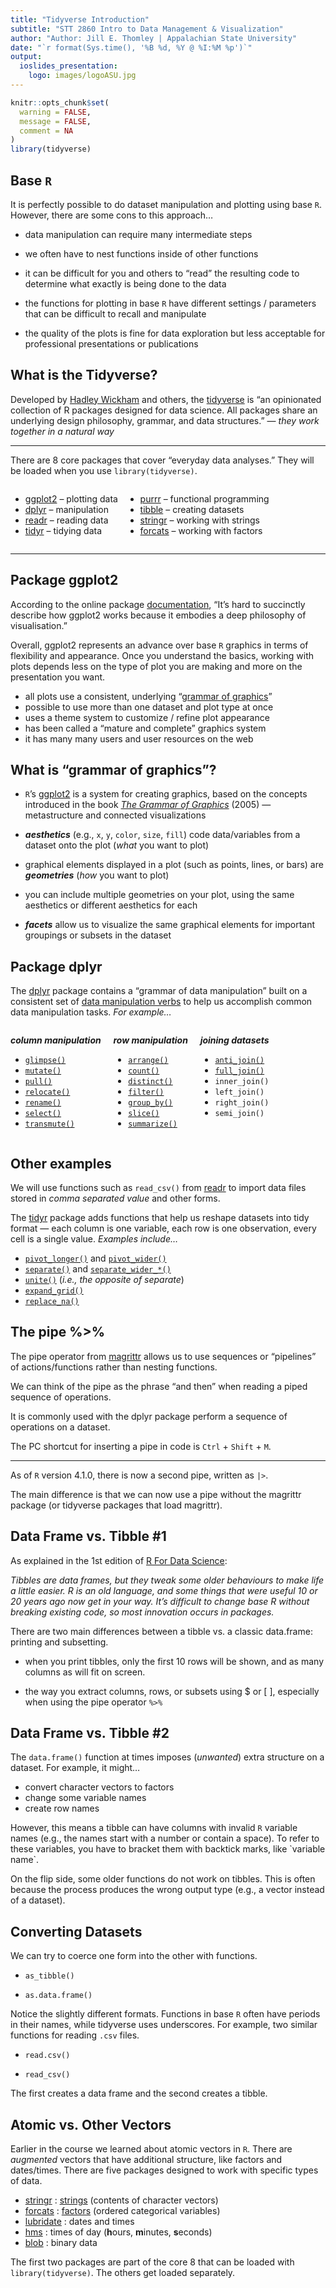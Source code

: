 ```yaml
---
title: "Tidyverse Introduction"
subtitle: "STT 2860 Intro to Data Management & Visualization"
author: "Author: Jill E. Thomley | Appalachian State University"
date: "`r format(Sys.time(), '%B %d, %Y @ %I:%M %p')`"
output: 
  ioslides_presentation:
    logo: images/logoASU.jpg
---
```


```r
knitr::opts_chunk$set(
  warning = FALSE,
  message = FALSE,
  comment = NA
)
library(tidyverse)
```


## Base `R`

It is perfectly possible to do dataset manipulation and plotting using base `R`. However, there are some cons to this approach...

* data manipulation can require many intermediate steps

* we often have to nest functions inside of other functions

* it can be difficult for you and others to "read" the resulting code to determine what exactly is being done to the data

* the functions for plotting in base `R` have different settings / parameters that can be difficult to recall and manipulate

* the quality of the plots is fine for data exploration but less acceptable for professional presentations or publications


## What is the Tidyverse?

Developed by [Hadley Wickham](https://hadley.nz/) and others, the [tidyverse](https://www.tidyverse.org/) is "an opinionated collection of R packages designed for data science. All packages share an underlying design philosophy, grammar, and data structures." --- *they work together in a natural way*

<hr>

There are 8 core packages that cover "everyday data analyses." They will be loaded when you use `library(tidyverse)`. 

:::::: {style="display: flex;"}

::: {}

* [ggplot2](https://ggplot2.tidyverse.org/) -- plotting data
* [dplyr](https://dplyr.tidyverse.org/) -- manipulation
* [readr](https://readr.tidyverse.org/) -- reading data
* [tidyr](https://tidyr.tidyverse.org/) -- tidying data

:::

::: {}

&nbsp;&nbsp;&nbsp;

:::

::: {}

* [purrr](https://purrr.tidyverse.org/) -- functional programming
* [tibble](https://tibble.tidyverse.org/) -- creating datasets
* [stringr](https://stringr.tidyverse.org/) -- working with strings
* [forcats](https://forcats.tidyverse.org/) -- working with factors

:::

::::

<hr>


## Package ggplot2

According to the online package [documentation](https://ggplot2.tidyverse.org/), "It’s hard to succinctly describe how ggplot2 works because it embodies a deep philosophy of visualisation." 

Overall, ggplot2 represents an advance over base `R` graphics in terms of flexibility and appearance. Once you understand the basics, working with plots depends less on the type of plot you are making and more on the presentation you want.

* all plots use a consistent, underlying "[grammar of graphics](https://info5940.infosci.cornell.edu/notes/dataviz/grammar-of-graphics/)"
* possible to use more than one dataset and plot type at once
* uses a theme system to customize / refine plot appearance
* has been called a "mature and complete" graphics system
* it has many many users and user resources on the web


## What is "grammar of graphics"?

* `R`'s [ggplot2](https://ggplot2.tidyverse.org/index.html) is a system for creating graphics, based on the concepts introduced in the book [*The Grammar of Graphics*](https://www.amazon.com/Grammar-Graphics-Statistics-Computing/dp/0387245448/ref=as_li_ss_tl?ie=UTF8&qid=1477928463&sr=8-1&keywords=the+grammar+of+graphics&linkCode=sl1&tag=ggplot2-20&linkId=f0130e557161b83fbe97ba0e9175c431) (2005) --- metastructure and connected visualizations

* ***aesthetics*** (e.g., `x`, `y`, `color`, `size`, `fill`) code data/variables from a dataset onto the plot (*what* you want to plot)

* graphical elements displayed in a plot (such as points, lines, or bars) are ***geometries*** (*how* you want to plot)

* you can include multiple geometries on your plot, using the same aesthetics or different aesthetics for each

* ***facets*** allow us to visualize the same graphical elements for important groupings or subsets in the dataset 


## Package dplyr

The [dplyr](https://dplyr.tidyverse.org/) package contains a "grammar of data manipulation" built on a consistent set of [data manipulation verbs](https://dplyr.tidyverse.org/reference/index.html) to help us accomplish common data manipulation tasks. *For example...*

:::::: {style="display: flex;"}

::: {}

***column manipulation***

* [`glimpse()`](https://dplyr.tidyverse.org/reference/glimpse.html)
* [`mutate()`](https://dplyr.tidyverse.org/reference/mutate.html)
* [`pull()`](https://dplyr.tidyverse.org/reference/pull.html)
* [`relocate()`](https://dplyr.tidyverse.org/reference/relocate.html)
* [`rename()`](https://dplyr.tidyverse.org/reference/rename.html)
* [`select()`](https://dplyr.tidyverse.org/reference/select.html)
* [`transmute()`](https://dplyr.tidyverse.org/reference/transmute.html)

:::

::: {}

&nbsp;&nbsp;&nbsp;&nbsp;&nbsp;

:::

::: {}

***row manipulation***

* [`arrange()`](https://dplyr.tidyverse.org/reference/arrange.html)
* [`count()`](https://dplyr.tidyverse.org/reference/count.html)
* [`distinct()`](https://dplyr.tidyverse.org/reference/distinct.html)
* [`filter()`](https://dplyr.tidyverse.org/reference/filter.html)
* [`group_by()`](https://dplyr.tidyverse.org/reference/group_by.html)
* [`slice()`](https://dplyr.tidyverse.org/reference/slice.html)
* [`summarize()`](https://dplyr.tidyverse.org/reference/summarise.html)

:::

::: {}

&nbsp;&nbsp;&nbsp;&nbsp;&nbsp;

:::

::: {}

***joining datasets***

* [`anti_join()`](https://dplyr.tidyverse.org/reference/filter-joins.html)
* [`full_join()`](https://dplyr.tidyverse.org/reference/mutate-joins.html)
* `inner_join()`
* `left_join()`
* `right_join()`
* `semi_join()`

:::

::::


## Other examples

We will use functions such as `read_csv()` from [readr](https://readr.tidyverse.org/) to import data files stored in *comma separated value* and other forms.

The [tidyr](https://tidyr.tidyverse.org/) package adds functions that help us reshape datasets into tidy format --- each column is one variable, each row is one observation, every cell is a single value. *Examples include...*

* [`pivot_longer()`](https://tidyr.tidyverse.org/reference/pivot_longer.html) and
[`pivot_wider()`](https://tidyr.tidyverse.org/reference/pivot_wider.html)
* [`separate()`](https://tidyr.tidyverse.org/reference/separate.html) and [`separate_wider_*()`](https://tidyr.tidyverse.org/reference/separate_wider_delim.html)
* [`unite()`](https://tidyr.tidyverse.org/reference/unite.html) (*i.e., the opposite of separate*)
* [`expand_grid()`](https://tidyr.tidyverse.org/reference/expand_grid.html)
* [`replace_na()`](https://tidyr.tidyverse.org/reference/replace_na.html)


## The pipe %>%

The pipe operator from [magrittr](https://magrittr.tidyverse.org/) allows us to use sequences or "pipelines" of actions/functions rather than nesting functions. 

We can think of the pipe as the phrase "and then" when reading a piped sequence of operations.

It is commonly used with the dplyr package perform a sequence of operations on a dataset.

The PC shortcut for inserting a pipe in code is `Ctrl` + `Shift` + `M`.

<hr>

As of `R` version 4.1.0, there is now a second pipe, written as `|>`.

The main difference is that we can now use a pipe without the magrittr package (or tidyverse packages that load magrittr). 

## Data Frame vs. Tibble #1

As explained in the 1st edition of [R For Data Science](https://r4ds.had.co.nz/tibbles.html):

*Tibbles are data frames, but they tweak some older behaviours to make life a little easier. R is an old language, and some things that were useful 10 or 20 years ago now get in your way. It's difficult to change base R without breaking existing code, so most innovation occurs in packages.*

There are two main differences between a tibble vs. a classic data.frame: printing and subsetting. 

* when you print tibbles, only the first 10 rows will be shown, and as many columns as will fit on screen. 

* the way you extract columns, rows, or subsets using $ or [ ], especially when using the pipe operator `%>%`


## Data Frame vs. Tibble #2

The `data.frame()` function at times imposes (*unwanted*) extra structure on a dataset. For example, it might...

* convert character vectors to factors 
* change some variable names
* create row names

However, this means a tibble can have columns with invalid `R` variable names (e.g., the names start with a number or contain a space). To refer to these variables, you have to bracket them with backtick marks, like \`variable name\`.

On the flip side, some older functions do not work on tibbles. This is often because the process produces the wrong output type (e.g., a vector instead of a dataset).


## Converting Datasets

We can try to coerce one form into the other with functions. 

* `as_tibble()`

* `as.data.frame()`

Notice the slightly different formats. Functions in base `R` often have periods in their names, while tidyverse uses underscores. For example, two similar functions for reading `.csv` files.

* `read.csv()`

* `read_csv()`

The first creates a data frame and the second creates a tibble.


## Atomic vs. Other Vectors

Earlier in the course we learned about atomic vectors in `R`. There are *augmented* vectors that have additional structure, like factors and dates/times. There are five packages designed to work with specific types of data.

* [stringr](https://stringr.tidyverse.org/) : [strings](https://r4ds.hadley.nz/strings.html) (contents of character vectors)
* [forcats](https://forcats.tidyverse.org/) : [factors](https://r4ds.hadley.nz/factors.html) (ordered categorical variables)
* [lubridate](https://lubridate.tidyverse.org/) : dates and times
* [hms](https://hms.tidyverse.org/) : times of day (**h**ours, **m**inutes, **s**econds)
* [blob](https://blob.tidyverse.org/) : binary data

The first two packages are part of the core 8 that can be loaded with `library(tidyverse)`. The others get loaded separately.

